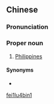 {{also|菲律滨}}
==Chinese==
{{zh-forms|s=菲律滨}}
{{wikipedia|lang=zh}}

===Pronunciation===
{{zh-pron
|m=Fēilǜbīn
|c=fei1 leot6 ban1
|h=pfs=Fî-li̍t-pîn
|mn=kh,qz,tp,xm,zz:Hui-lu̍t-pin
|w=1fi liq pin
|cat=pn
}}

===Proper noun===
{{zh-proper}}

# {{lb|zh|chiefly|Philippines}} [[Philippines]]

====Synonyms====
* {{zh-l|菲律賓}}

[[Category:zh:Countries|fei1lu4bin1]]